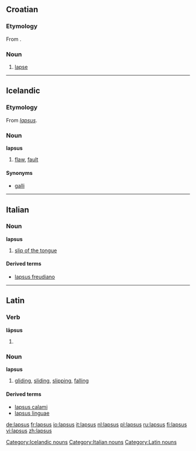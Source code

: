 ==Croatian==

===Etymology===
From {{etyl|la|hr}} {{term|lapsus|lang=la}}.

===Noun===
{{hr-noun|m}}

# [[lapse]]

----

==Icelandic==

===Etymology===
From {{etyl|la|is}} ''[[#Latin|lapsus]]''.

===Noun===
'''lapsus''' {{m}}

# {{informal|lang=is}} [[flaw]], [[fault]]

====Synonyms====
* [[galli]]

[[Category:Icelandic nouns]]

----
==Italian==

===Noun===
'''lapsus''' {{m|inv}}

# [[slip of the tongue]]

====Derived terms====
*[[lapsus freudiano]]

[[Category:Italian nouns]]

----

==Latin==

===Verb===
'''lāpsus'''

# {{past participle of|[[labor]]|lang=Latin}}

===Noun===
'''lapsus''' {{m}}

# [[gliding]], [[sliding]], [[slipping]], [[falling]]

====Derived terms====
* [[lapsus calami#Latin|lapsus calami]]
* [[lapsus linguae#Latin|lapsus linguae]]

[[Category:Latin nouns]]

[[de:lapsus]]
[[fr:lapsus]]
[[io:lapsus]]
[[it:lapsus]]
[[nl:lapsus]]
[[pl:lapsus]]
[[ru:lapsus]]
[[fi:lapsus]]
[[vi:lapsus]]
[[zh:lapsus]]
